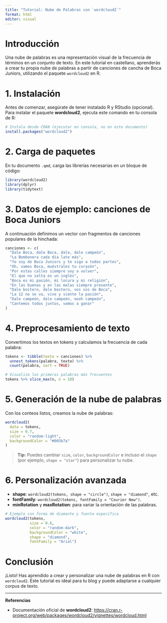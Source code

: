 ```yaml
---
title: "Tutorial: Nube de Palabras con `wordcloud2`"
format: html
editor: visual
---
```


# Introducción

Una nube de palabras es una representación visual de la frecuencia de términos en un conjunto de texto. En este tutorial en castellano, aprenderás a crear tu propia nube de palabras a partir de canciones de cancha de Boca Juniors, utilizando el paquete `wordcloud2` en R.

# 1. Instalación

Antes de comenzar, asegúrate de tener instalado R y RStudio (opcional). Para instalar el paquete **wordcloud2**, ejecuta este comando en tu consola de R:

```r
# Instala desde CRAN (ejecutar en consola, no en este documento)
install.packages("wordcloud2")
```

# 2. Carga de paquetes

En tu documento `.qmd`, carga las librerías necesarias en un bloque de código:

```r
library(wordcloud2)
library(dplyr)
library(tidytext)
```

# 3. Datos de ejemplo: canciones de Boca Juniors

A continuación definimos un vector con fragmentos de canciones populares de la hinchada:

```r
canciones <- c(
  "Dale Boca, dale Boca, dale, dale campeón",
  "La Bombonera cada día late más",
  "Yo soy de Boca Juniors y te sigo a todas partes",
  "Oh, vamos Boca, muéstrales tu corazón",
  "Por estas calles siempre voy a volver",
  "El que no salta es un inglés",
  "Boca es mi pasión, mi locura y mi religión",
  "En las buenas y en las malas siempre presente",
  "Dale bostero, dale bostero, vos sos de Boca",
  "La 12 no se va, vive y siente la pasión",
  "Dale campeón, dale campeón, oooh campeón",
  "Cantemos todos juntos, vamos a ganar"
)
```

# 4. Preprocesamiento de texto

Convertimos los textos en tokens y calculamos la frecuencia de cada palabra:

```r
tokens <- tibble(texto = canciones) %>%
  unnest_tokens(palabra, texto) %>%
  count(palabra, sort = TRUE)

# Visualiza las primeras palabras más frecuentes
tokens %>% slice_max(n, n = 10)
```

# 5. Generación de la nube de palabras

Con los conteos listos, creamos la nube de palabras:

```r
wordcloud2(
  data = tokens,
  size = 0.7,
  color = "random-light",
  backgroundColor = "#003b7a"
)
```

> **Tip:** Puedes cambiar `size`, `color`, `backgroundColor` e incluso el `shape` (por ejemplo, `shape = "star"`) para personalizar tu nube.

# 6. Personalización avanzada

- **shape**: `wordcloud2(tokens, shape = "circle")`, `shape = "diamond"`, etc.
- **fontFamily**: `wordcloud2(tokens, fontFamily = "Courier New")`.
- **minRotation** y **maxRotation**: para variar la orientación de las palabras.

```r
# Ejemplo con forma de diamante y fuente específica
wordcloud2(tokens,
           size = 0.6,
           color = "random-dark",
           backgroundColor = "white",
           shape = "diamond",
           fontFamily = "Arial")
```

# Conclusión

¡Listo! Has aprendido a crear y personalizar una nube de palabras en R con `wordcloud2`. Este tutorial es ideal para tu blog y puede adaptarse a cualquier corpus de texto.

---
**Referencias**

- Documentación oficial de **wordcloud2**: <https://cran.r-project.org/web/packages/wordcloud2/vignettes/wordcloud.html>

